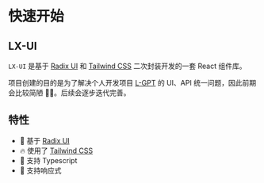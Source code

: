 # 快速开始

## LX-UI

`LX-UI` 是基于 [Radix UI](https://www.radix-ui.com) 和 [Tailwind CSS](https://tailwindcss.com/) 二次封装开发的一套 React 组件库。

项目创建的目的是为了解决个人开发项目 [L-GPT](https://gpt.ltopx.com) 的 UI、API 统一问题，因此前期会比较简陋 🤣🤣。后续会逐步迭代完善。

## 特性

- 💎 基于 [Radix UI](https://www.radix-ui.com)
- 🔥 使用了 [Tailwind CSS](https://tailwindcss.com)
- 🎉 支持 Typescript
- 📱 支持响应式
